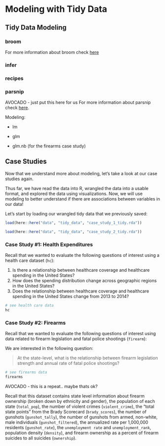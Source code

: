 # Modeling with Tidy Data {#model}

## Tidy Data Modeling 


### broom 
For more information about broom check [here](https://cran.r-project.org/web/packages/broom/vignettes/broom.html)

### infer

### recipes

### parsnip 
AVOCADO - just put this here for us
For more information about parsnip check [here]("https://www.tidyverse.org/articles/2018/11/parsnip-0-0-1/"). 

Modeling:

* lm

* glm

* glm.nb (for the firearms case study)

## Case Studies

Now that we understand more about modeling, let's take a look at our case studies again. 

Thus far, we have read the data into R,  wrangled the data into a usable format, and explored the data using visualizations. Now, we will use modeling to better understand if there are associations between variables in our data!

Let's start by loading our wrangled tidy data that we previously saved:

```r
load(here::here("data", "tidy_data", "case_study_1_tidy.rda"))

load(here::here("data", "tidy_data", "case_study_2_tidy.rda"))
```

### Case Study #1: Health Expenditures

Recall that we wanted to evaluate the following questions of interest using a health care dataset (`hc`):

1. Is there a relationship between healthcare coverage and healthcare spending in the United States?
2. How does the spending distribution change across geographic regions in the United States?
3. Does the relationship between healthcare coverage and healthcare spending in the United States change from 2013 to 2014?

```r
# see health care data
hc
```



### Case Study #2: Firearms

Recall that we wanted to evaluate the following questions of interest using data related to firearm legislation and fatal police shootings (`firearm`):

We are interested in the following question: 

>At the state-level, what is the relationship between firearm legislation strength and annual rate of fatal police shootings?

```r
# see firearms data
firearms
```

AVOCADO - this is a repeat.. maybe thats ok?

Recall that this dataset contains state level information about firearm ownership (broken down by ethnicity and gender), the population of each state (`total_pop`), the number of violent crimes (`violent_crime`), the “total state points” from the Brady Scorecard (`brady_scores`), the number of gunshots (`gunshot_tally`), the number of gunshots from armed, non-white, male individuals (`gunshot_filtered`), the annualized rate per 1,000,000 residents (`gunshot_rate`), the `unemployment rate` and `unemployment_rank`, population density (`density`), and firearm ownership as a percent of firearm suicides to all suicides (`ownership`).




